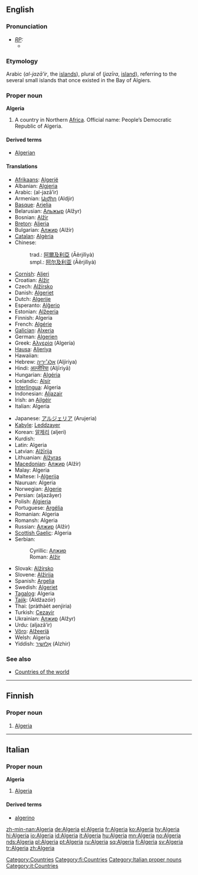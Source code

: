==English==
{{wikipedia}}

===Pronunciation===
* ''[[RP]]:''
** {{IPA|/ælˈdʒɪəriə/}}

===Etymology===
Arabic {{Arab|[[الجزائر]]}} (''al-jazā’ir'', the [[islands]]), plural of {{Arab|[[جزيرة]]}} (''jazīra'', [[island]]), referring to the several small islands that once existed in the Bay of Algiers.

===Proper noun===
'''Algeria'''

# A country in Northern [[Africa]]. Official name: People’s Democratic Republic of Algeria.

====Derived terms====
* [[Algerian]]

====Translations====
{{top}}
* [[Afrikaans]]: [[Algerië]]
* Albanian: [[Algjeria]]
* Arabic: {{Arab|[[الجزائر|الْجَزَائِر]]}} (al-jazā’ir) {{p}}
* Armenian: [[Ալժիր]] (Aldjir)
* [[Basque]]: [[Arjelia]]
* Belarusian: [[Альжыр]] (Alžyr)
* Bosnian: [[Alžir]] {{m}}
* [[Breton]]: [[Aljeria]]
* Bulgarian: [[Алжир]] (Alžír) {{m}}
* [[Catalan]]: [[Algèria]] {{f}}
* Chinese:
*: trad.: [[阿爾及利亞]] (Āěrjílìyà)
*: smpl.: [[阿尔及利亚]] (Āěrjílìyà)
* [[Cornish]]: [[Aljeri]]
* Croatian: [[Alžir]] {{m}}
* Czech: [[Alžírsko]] {{n}}
* Danish: [[Algeriet]]
* Dutch: [[Algerije]]
* Esperanto: [[Alĝerio]]
* Estonian: [[Alžeeria]]
* Finnish: Algeria
* French: [[Algérie]] {{f}}
* [[Galician]]: [[Alxeria]] {{f}}
* German: [[Algerien]] {{n}}
* Greek: [[Αλγερία]] (Algería) {{f}}
* [[Hausa]]: [[Aljeriya]]
* Hawaiian: {{unicode|[['Alekelia|ʻAlekelia]]}}
* Hebrew: [[אלג׳יריה]] (Aljiriya) {{f}}
* Hindi: [[अल्जीरिया]] (Aljīriyā)
* Hungarian: [[Algéria]]
* Icelandic: [[Alsír]]
* [[Interlingua]]: Algeria
* Indonesian: [[Aljazair]]
* Irish: an [[Ailgéir]]
* Italian: Algeria {{f}}
{{mid}}
* Japanese: [[アルジェリア]] (Arujeria)
* [[Kabyle]]: [[Leddzayer]]
* Korean: [[알제리]] (aljeri)
* Kurdish: {{KUchar|[[جه‌زایر]]}}
* Latin: Algeria
* Latvian: [[Alžīrija]]
* Lithuanian: [[Alžyras]]
* [[Macedonian]]: [[Алжир]] (Alžír)
* Malay: Algeria
* Maltese: l-[[Alġerija]]
* Nauruan: Algeria
* Norwegian: [[Algerie]]
* Persian: {{fa-Arab|[[الجزایر]]}} (aljazâyer)
* Polish: [[Algieria]] {{f}}
* Portuguese: [[Argélia]] {{f}}
* Romanian: Algeria {{f}}
* Romansh: Algeria
* Russian: [[Алжир]] (Alžír) {{m}}
* [[Scottish Gaelic]]: Algeria
* Serbian:
*: Cyrillic: [[Алжир]] {{m}}
*: Roman: [[Alžir]] {{m}}
* Slovak: [[Alžírsko]]
* Slovene: [[Alžirija]] {{f}}
* Spanish: [[Argelia]] {{f}}
* Swedish: [[Algeriet]]
* [[Tagalog]]: Algeria
* [[Tajik]]: {{Cyrl|[[Алҷазоир]]}} (Aldžazóir)
* Thai: {{Thai|[[ประเทศแอลจีเรีย]]}} (pràthàèt aenjiria)
* Turkish: [[Cezayir]]
* Ukrainian: [[Алжир]] (Alžyr) {{m}}
* Urdu: {{ur-Arab|[[الجزائر]]}} (aljazâ’ir)
* [[Võro]]: [[Alžeeriä]]
* Welsh: Algeria
* Yiddish: [[אַלזשיר]] (Alzhir)
{{bottom}}

===See also===
* [[Appendix:Countries of the world|Countries of the world]]

[[Category:Countries]]

----

==Finnish==
{{wikipedia|lang=fi}}

===Proper noun===
{{fi-noun|proper=true|Algeri|type=kulkija}}

# [[#English|Algeria]]

[[Category:fi:Countries]]

----

==Italian==
{{wikipedia|lang=it}}

===Proper noun===
'''Algeria''' {{f}}

# [[#English|Algeria]]

====Derived terms====
* [[algerino]]

[[Category:Italian proper nouns]]
[[Category:it:Countries]]

[[zh-min-nan:Algeria]]
[[de:Algeria]]
[[el:Algeria]]
[[fr:Algeria]]
[[ko:Algeria]]
[[hy:Algeria]]
[[hi:Algeria]]
[[io:Algeria]]
[[id:Algeria]]
[[it:Algeria]]
[[hu:Algeria]]
[[mn:Algeria]]
[[no:Algeria]]
[[nds:Algeria]]
[[pl:Algeria]]
[[pt:Algeria]]
[[ru:Algeria]]
[[sq:Algeria]]
[[fi:Algeria]]
[[sv:Algeria]]
[[tr:Algeria]]
[[zh:Algeria]]